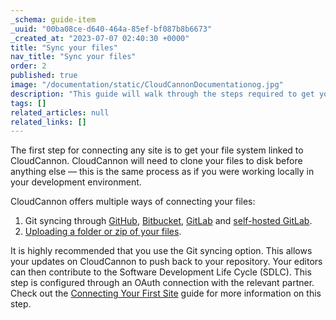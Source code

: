 ```yaml
---
_schema: guide-item
_uuid: "00ba08ce-d640-464a-85ef-bf087b8b6673"
_created_at: "2023-07-07 02:40:30 +0000"
title: "Sync your files"
nav_title: "Sync your files"
order: 2
published: true
image: "/documentation/static/CloudCannonDocumentationog.jpg"
description: "This guide will walk through the steps required to get your Docusaurus site built, editable and live on CloudCannon."
tags: []
related_articles: null
related_links: []
---
```


The first step for connecting any site is to get your file system linked to CloudCannon.
CloudCannon will need to clone your files to disk before anything else — this is the same process as if you were working locally in your development environment.

CloudCannon offers multiple ways of connecting your files:

1. Git syncing through [GitHub](/documentation/articles/connecting-a-github-repository-as-your-source/), [Bitbucket](/documentation/articles/connecting-a-bitbucket-respository-as-your-source/), [GitLab](/documentation/articles/connecting-a-gitlab-respository-as-your-source/) and [self-hosted GitLab](/documentation/articles/connecting-a-self-hosted-gitlab-repository-as-your-source/).
2. [Uploading a folder or zip of your files](/documentation/articles/add-files-with-direct-upload/).

It is highly recommended that you use the Git syncing option.
This allows your updates on CloudCannon to push back to your repository.
Your editors can then contribute to the Software Development Life Cycle (SDLC).
This step is configured through an OAuth connection with the relevant partner.
Check out the [Connecting Your First Site](/documentation/articles/connecting-your-first-site/) guide for more information on this step.
